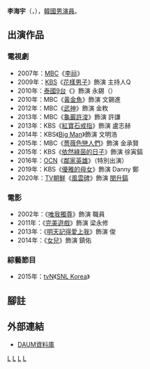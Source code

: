 {{藝人
| 姓名 = 李海宇
| 類型 = 男演員
| 本名 = 
| 外文名 = 이해우
| 外文 = ko
| 羅馬拼音 = Lee Hae Woo
| 圖片 = 
| 綽號 = 
| 國籍 = {{KOR}}
| 出生日期 = {{birth_date_and_age|1987|7|9}}
| 出生地點 = {{KOR}}[[釜山廣域市|釜山廣域市]]
| 逝世日期 =  
| 逝世地點 = 
| 職業 = [[演員|演員]]
| 語言 = [[韓語|韓語]]、[[英語|英語]]
| 教育程度 = [[成均館大學|成均館大學]]演技藝術學科
| 宗教信仰 = 
| 配偶 = 
| 出道作 = 《[[唯我獨尊|唯我獨尊]]》
| 代表作 = 《[[依然綠茵的日子|依然綠茵的日子]]》
| 活躍年代 = 2002年至今
| 經紀公司 = [[FNC娛樂|FNC娛樂]]
| IMDb = 
}}

'''李海宇'''（{{lang-ko|이해우}}，{{bd|1987年|7月9日}}），[[韓國|韓國]][[男演員|男演員]]。

== 出演作品 ==
=== 電視劇 ===
*2007年：[[文化廣播_(韓國)|MBC]]《[[李祘|李祘]]》
*2009年：[[韓國放送公社|KBS]]《[[流星花園_(韓國電視劇)|花樣男子]]》飾演 主持人Q
*2010年：[[現代九頻道|泰國9台]]《{{link-th|秋天的命運|ใต้ฟ้าตะวันเดียว}}》飾演 永錫（{{lang|th|ซกยอง}}）
*2010年：MBC《[[黃金魚|黃金魚]]》飾演 文錫進
*2012年：MBC《[[武神_(電視劇)|武神]]》飾演 金敉
*2013年：MBC《[[龜巖許浚|龜巖許浚]]》飾演 許謙
*2013年：KBS《[[紅寶石戒指_(電視劇)|紅寶石戒指]]》飾演 盧志赫
*2014年：KBS《[[Big_Man|Big Man]]》飾演 文明浩
*2015年：MBC《[[薔薇色戀人們|薔薇色戀人們]]》飾演 金承賢
*2015年：KBS《[[依然綠茵的日子|依然綠茵的日子]]》飾演 徐寅鎬
*2016年：[[OCN|OCN]]《[[鄰家英雄|鄰家英雄]]》（特別出演）
*2019年：KBS《[[優雅的母女|優雅的母女]]》飾演 Danny 鄭
*2020年：[[TV朝鮮|TV朝鮮]]《[[風雲碑|風雲碑]]》飾演 [[閔升鎬|閔升鎬]]

=== 電影 ===
*2002年：《[[唯我獨尊|唯我獨尊]]》飾演 職員
*2011年：《[[完美遊戲|完美遊戲]]》飾演 梁永修
*2013年：《[[明天記得愛上我|明天記得愛上我]]》飾演 俊
*2014年：《[[女兒_(2014年電影)|女兒]]》飾演 鎮佑

=== 綜藝節目 ===
*2015年：[[TVN|tvN]]《[[SNL_Korea|SNL Korea]]{{link-ko|SNL Korea (第6季)|SNL 코리아 (시즌 6)|第6季}}》

== 腳註 ==
{{reflist}}

== 外部連結 ==
*[http://100.daum.net/encyclopedia/view/33XXXX195667 DAUM資料庫]{{ko}}

{{FNC娛樂}}

[[Category:韓國電視演員|L]]
[[Category:韓國電影演員|L]]
[[Category:成均館大學校友|L]]
[[Category:李姓|L]]